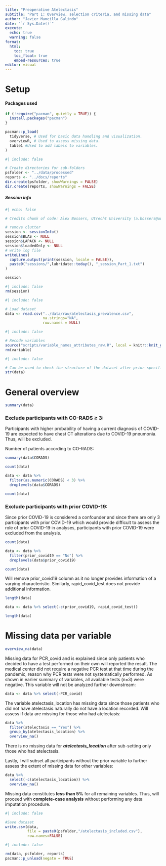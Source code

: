 ```yaml
---
title: "Preoperative Atelectasis"
subtitle: "Part 1: Overview, selection criteria, and missing data"
author: "Javier Mancilla Galindo"
date: "`r Sys.Date()`"
execute: 
  echo: true
  warning: false
format:
  html:
    toc: true
    toc_float: true
    embed-resources: true
editor: visual
---
```


# Setup

#### Packages used

```r
if (!require("pacman", quietly = TRUE)) {
  install.packages("pacman")
}

pacman::p_load(
  tidyverse, # Used for basic data handling and visualization.
  overviewR, # Used to assess missing data.
  table1 #Used to add labels to variables.
)
```

```r
#| include: false  

# Create directories for sub-folders  
psfolder <- "../data/processed"
reports <- "../docs/reports"
dir.create(psfolder, showWarnings = FALSE)
dir.create(reports, showWarnings = FALSE)
```

##### Session info

```r
#| echo: false  

# Credits chunk of code: Alex Bossers, Utrecht University (a.bossers@uu.nl)

# remove clutter
session <- sessionInfo()
session$BLAS <- NULL
session$LAPACK <- NULL
session$loadedOnly <- NULL
# write log file
writeLines(
  capture.output(print(session, locale = FALSE)),
  paste0("sessions/",lubridate::today(), "_session_Part_1.txt")
)

session
```

```r
#| include: false  
rm(session)
```

```r
#| include: false  

# Load dataset  
data <- read.csv("../data/raw/atelectasis_prevalence.csv",
                 na.strings="NA", 
                 row.names = NULL)
```

```r
#| include: false  

# Recode variables  
source("scripts/variable_names_attributes_raw.R", local = knitr::knit_global())
rm(variable)
```

```r
#| include: false  

# Can be used to check the structure of the dataset after prior specification.
str(data)
```

# General overview

```r
summary(data)
```

### Exclude participants with CO-RADS ≥ 3:

Participants with higher probability of having a current diagnosis of COVID-19 are expected to have chest CT alterations due to COVID-19 pneumonia. Thus, will be excluded.

Number of patients according to CO-RADS:

```r
summary(data$CORADS)
```

```r
count(data)
```

```r
data <- data %>%
  filter(as.numeric(CORADS) < 3) %>%
  droplevels(data$CORADS)
```

```r
count(data)
```

### Exclude participants with prior COVID-19:

Since prior COVID-19 is considered a confounder and since there are only 3 participants with prior COVID-19 which would provide difficult to assess the role of prior COVID-19 in analyses, participants with prior COVID-19 were excluded from the analysis.

```r
count(data)
```

```r
data <- data %>%
  filter(prior_covid19 == "No") %>%
  droplevels(data$prior_covid19)
```

```r
count(data)
```

Will remove prior_covid19 column as it no longer provides information of a varying characteristic. Similarly, rapid_covid_test does not provide additional information.

```r
length(data)
```

```r
data <- data %>% select(-c(prior_covid19, rapid_covid_test))
```

```r
length(data)
```

# Missing data per variable

```r
overview_na(data)
```

Missing data for PCR_covid and is explained since only patients who decided to have a test performed on their own will reported the result. The medical center did not require a negative PCR test at that time during the pandemic, reason why PCR tests were not systematically performed. As shown in earlier summary of variables, all available tests (n=3) were negative. This variable will not be analyzed further downstream:

```r
data <- data %>% select(-PCR_covid)
```

The variable atelectasis_location has missing data since those patients who did not have atelectasis naturally do not have a location recorded. Will assess if data are missing for those who had atelectasis:

```r
data %>%
  filter(atelectasis == "Yes") %>%
  group_by(atelectasis_location) %>%
  overview_na()
```

There is no missing data for ***atelectasis_location*** after sub-setting only those who had atelectasis.

Lastly, I will subset all participants without the prior variable to further assess the extent of missing data for other variables:

```r
data %>%
  select(-c(atelectasis_location)) %>%
  overview_na()
```

Missing data constitutes **less than 5%** for all remaining variables. Thus, will proceed with **complete-case analysis** without performing any data imputation procedure.

```r
#| include: false  

#Save dataset
write.csv(data, 
          file = paste0(psfolder,"/atelectasis_included.csv"),
          row.names=FALSE)
```

```r
#| include: false  

rm(data, psfolder, reports)
pacman::p_unload(negate = TRUE)
```
